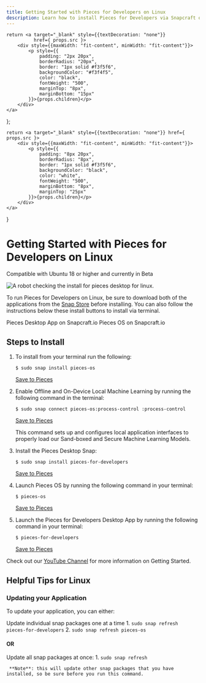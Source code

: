 ```yaml
---
title: Getting Started with Pieces for Developers on Linux
description: Learn how to install Pieces for Developers via Snapcraft or by using Shell/Bash commands on your Linux distro.
---
```


<link rel="canonical" href="https://docs.pieces.app/installation-getting-started/linux" />

    return <a target="_blank" style={{textDecoration: "none"}}
              href={ props.src }>
        <div style={{maxWidth: "fit-content", minWidth: "fit-content"}}>
            <p style={{
                padding: "2px 20px",
                borderRadius: "20px",
                border: "1px solid #f3f5f6",
                backgroundColor: "#f3f4f5",
                color: "black",
                fontWeight: "500",
                marginTop: "8px",
                marginBottom: "15px"
            }}>{props.children}</p>
        </div>
    </a>
};

    return <a target="_blank" style={{textDecoration: "none"}} href={ props.src }>
        <div style={{maxWidth: "fit-content", minWidth: "fit-content"}}>
            <p style={{
                padding: "8px 20px",
                borderRadius: "8px",
                border: "1px solid #f3f5f6",
                backgroundColor: "black",
                color: "white",
                fontWeight: "500",
                marginBottom: "8px",
                marginTop: "25px"
            }}>{props.children}</p>
        </div>
    </a>
}

# Getting Started with Pieces for Developers on Linux

<ReleasePill src="{{ links.installation.ubuntu_versions }}">Compatible with Ubuntu 18 or higher and currently in Beta</ReleasePill>

![A robot checking the install for pieces desktop for linux.](/assets/installation/robots_linux.png)

To run Pieces for Developers on Linux, be sure to download both of the applications from the <a target="_blank" href="https://snapcraft.io">Snap Store</a> before installing. You can also follow the instructions below these install buttons to install via terminal.

<InstallButton src="https://snapcraft.io/pieces-for-developers">Pieces Desktop App on Snapcraft.io</InstallButton>
<InstallButton src="https://snapcraft.io/pieces-os">Pieces OS on Snapcraft.io</InstallButton>

## Steps to Install

1. To install from your terminal run the following:
    ```shell
    $ sudo snap install pieces-os
    ```
    [Save to Pieces](https://snippets.pieces.cloud/?p=8805498237)

2. Enable Offline and On-Device Local Machine Learning by running the following command in the terminal:
    ```shell
    $ sudo snap connect pieces-os:process-control :process-control
    ```
    [Save to Pieces](https://snippets.pieces.cloud/?p=b8a24c9390)

    This command sets up and configures local application interfaces to properly load our Sand-boxed and Secure Machine Learning Models.

3. Install the Pieces Desktop Snap:
    ```shell
    $ sudo snap install pieces-for-developers
    ```
    [Save to Pieces](https://snippets.pieces.cloud/?p=f23c48bd96)

4. Launch Pieces OS by running the following command in your terminal:
    ```shell
    $ pieces-os
    ```
    [Save to Pieces](https://snippets.pieces.cloud/?p=0f964fb0a1)

5. Launch the Pieces for Developers Desktop App by running the following command in your terminal:
    ```shell
    $ pieces-for-developers
    ```
    [Save to Pieces](https://snippets.pieces.cloud/?p=e66b498977)

Check out our <a target="_blank" href="https://www.youtube.com/@getpieces">YouTube Channel</a> for more information on Getting Started.

## Helpful Tips for Linux

### Updating your Application
To update your application, you can either:

Update individual snap packages one at a time
    1. `sudo snap refresh pieces-for-developers`
    2. `sudo snap refresh pieces-os`

#### OR

Update all snap packages at once:
    1. `sudo snap refresh`

     **Note**: this will update other snap packages that you have installed, so be sure before you run this command.